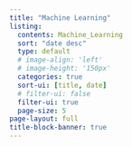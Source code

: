 ```yaml
---
title: "Machine Learning"
listing:
  contents: Machine_Learning
  sort: "date desc"
  type: default
  # image-align: 'left'
  # image-height: '150px'
  categories: true
  sort-ui: [title, date]
  # filter-ui: false
  filter-ui: true
  page-size: 5
page-layout: full
title-block-banner: true
---
```

